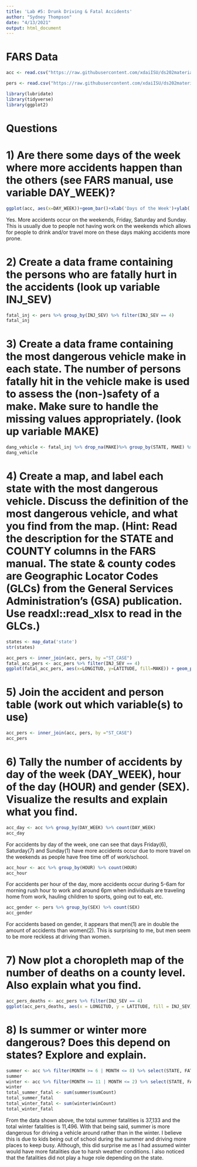 ```yaml
---
title: 'Lab #5: Drunk Driving & Fatal Accidents'
author: "Sydney Thompson"
date: "4/13/2021"
output: html_document
---
```

# FARS Data

```r
acc <- read.csv("https://raw.githubusercontent.com/xdaiISU/ds202materials/master/hwlabs/fars2017/accident.csv", stringsAsFactors = FALSE)
```

```r
pers <- read.csv("https://raw.githubusercontent.com/xdaiISU/ds202materials/master/hwlabs/fars2017/person.csv", stringsAsFactors = FALSE)
```

```r
library(lubridate)
library(tidyverse)
library(ggplot2)
```

# Questions

# 1) Are there some days of the week where more accidents happen than the others (see FARS manual, use variable DAY_WEEK)?

```r
ggplot(acc, aes(x=DAY_WEEK))+geom_bar()+xlab('Days of the Week')+ylab('Number of Accidents')+ggtitle('Number of Accidents for Each Day of the Week')
```

Yes. More accidents occur on the weekends, Friday, Saturday and Sunday. This is usually due to people not having work on the weekends which allows for people to drink and/or travel more on these days making accidents more prone. 

# 2) Create a data frame containing the persons who are fatally hurt in the accidents (look up variable INJ_SEV)

```r
fatal_inj <- pers %>% group_by(INJ_SEV) %>% filter(INJ_SEV == 4)
fatal_inj
```

# 3) Create a data frame containing the most dangerous vehicle make in each state. The number of persons fatally hit in the vehicle make is used to assess the (non-)safety of a make. Make sure to handle the missing values appropriately. (look up variable MAKE)

```r
dang_vehicle <- fatal_inj %>% drop_na(MAKE)%>% group_by(STATE, MAKE) %>% summarize(count=n()) %>% group_by(STATE) %>% filter(count == max(count))
dang_vehicle
```

# 4) Create a map, and label each state with the most dangerous vehicle. Discuss the definition of the most dangerous vehicle, and what you find from the map. (Hint: Read the description for the STATE and COUNTY columns in the FARS manual. The state & county codes are Geographic Locator Codes (GLCs) from the General Services Administration’s (GSA) publication. Use readxl::read_xlsx to read in the GLCs.)

```r
states <- map_data('state')
str(states)
```

```r
acc_pers <- inner_join(acc, pers, by ="ST_CASE")
fatal_acc_pers <- acc_pers %>% filter(INJ_SEV == 4)
ggplot(fatal_acc_pers, aes(x=LONGITUD, y=LATITUDE, fill=MAKE)) + geom_polygon(aes(group=STATE.x))
```

# 5) Join the accident and person table (work out which variable(s) to use)

```r
acc_pers <- inner_join(acc, pers, by ="ST_CASE")
acc_pers
```

# 6) Tally the number of accidents by day of the week (DAY_WEEK), hour of the day (HOUR) and gender (SEX). Visualize the results and explain what you find.

```r
acc_day <- acc %>% group_by(DAY_WEEK) %>% count(DAY_WEEK)
acc_day
```

For accidents by day of the week, one can see that days Friday(6), Saturday(7) and Sunday(1) have more accidents occur due to more travel on the weekends as people have free time off of work/school. 

```r
acc_hour <- acc %>% group_by(HOUR) %>% count(HOUR)
acc_hour
```

For accidents per hour of the day, more accidents occur during 5-6am for morning rush hour to work and around 6pm when individuals are traveling home from work, hauling children to sports, going out to eat, etc. 

```r
acc_gender <- pers %>% group_by(SEX) %>% count(SEX)
acc_gender
```

For accidents based on gender, it appears that men(1) are in double the amount of accidents than women(2). This is surprising to me, but men seem to be more reckless at driving than women. 

# 7) Now plot a choropleth map of the number of deaths on a county level. Also explain what you find.

```r
acc_pers_deaths <- acc_pers %>% filter(INJ_SEV == 4)
ggplot(acc_pers_deaths, aes(x = LONGITUD, y = LATITUDE, fill = INJ_SEV))+geom_polygon(aes(group=COUNTY.x))
```

# 8) Is summer or winter more dangerous? Does this depend on states? Explore and explain.

```r
summer <- acc %>% filter(MONTH >= 6 | MONTH <= 8) %>% select(STATE, FATALS) %>% group_by(STATE) %>% summarize(sumCount = sum(FATALS))
summer
winter <- acc %>% filter(MONTH >= 11 | MONTH <= 2) %>% select(STATE, FATALS) %>% group_by(STATE) %>% summarize(winCount = sum(FATALS))
winter
total_summer_fatal <- sum(summer$sumCount)
total_summer_fatal
total_winter_fatal <- sum(winter$winCount)
total_winter_fatal
```
From the data shown above, the total summer fatalities is 37,133 and the total winter fatalities is 11,496. With that being said, summer is more dangerous for driving a vehicle around rather than in the winter. I believe this is due to kids being out of school during the summer and driving more places to keep busy. Although, this did surprise me as I had assumed winter would have more fatalities due to harsh weather conditions. I also noticed that the fatalities did not play a huge role depending on the state. 